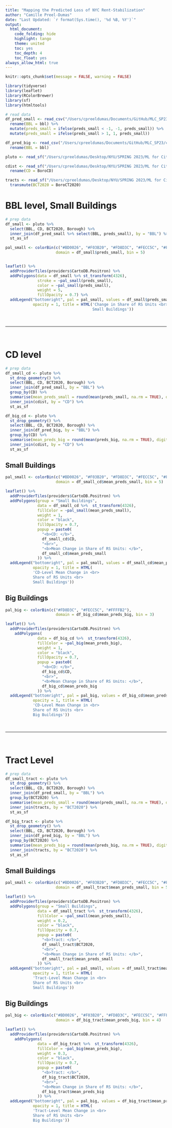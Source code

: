 ```yaml
---
title: "Mapping the Predicted Loss of NYC Rent-Stabilization"
author: "Camille Preel-Dumas"
date: "Last Updated: `r format(Sys.time(), '%d %B, %Y')`"
output:
  html_document:
    code_folding: hide
    highlight: tango
    theme: united
    toc: yes
    toc_depth: 4
    toc_float: yes
always_allow_html: true
---
```


```r
knitr::opts_chunk$set(message = FALSE, warning = FALSE)
```

```r
library(tidyverse)
library(leaflet)
library(RColorBrewer)
library(sf)
library(htmltools)
```

```r
# read data
df_pred_small <- read_csv("/Users/cpreeldumas/Documents/GitHub/MLC_SP23/clean_data/df_pred_small.csv") %>% 
  rename(BBL = bbl) %>% 
  mutate(preds_small = ifelse(preds_small < -1, -1, preds_small)) %>% 
  mutate(preds_small = ifelse(preds_small > 1, 1, preds_small))

df_pred_big <- read_csv("/Users/cpreeldumas/Documents/GitHub/MLC_SP23/clean_data/df_pred_big.csv") %>% 
  rename(BBL = bbl)

pluto <- read_sf("/Users/cpreeldumas/Desktop/NYU/SPRING 2023/ML for Cities/Project/nyc_mappluto_23v1_shp/MapPLUTO.shp")

cdist <- read_sf("/Users/cpreeldumas/Desktop/NYU/SPRING 2023/ML for Cities/Project/nycd_23a/nycd.shp") %>% 
  rename(CD = BoroCD)

tracts <- read_sf("/Users/cpreeldumas/Desktop/NYU/SPRING 2023/ML for Cities/Project/nyct2020_23a/nyct2020.shp") %>% 
  transmute(BCT2020 = BoroCT2020)

```



# BBL level, Small Buildings
```r
# prep data
df_small <- pluto %>% 
  select(BBL, CD, BCT2020, Borough) %>% 
  inner_join(df_pred_small %>% select(BBL, preds_small), by = "BBL") %>% 
  st_as_sf
```

```r
pal_small <- colorBin(c("#BD0026", "#F03B20", "#FD8D3C", "#FECC5C", "#FFFFB2"), 
                      domain = df_small$preds_small, bin = 5)


leaflet() %>% 
  addProviderTiles(providers$CartoDB.Positron) %>% 
  addPolygons(data = df_small %>% st_transform(4326),
              stroke = ~pal_small(preds_small),
              color = ~pal_small(preds_small),
              weight = 5,
              fillOpacity = 0.7) %>% 
  addLegend("bottomright", pal = pal_small, values = df_small$preds_small, 
            opacity = 1, title = HTML('Change in Share of RS Units <br>
                                      Small Buildings')) 

```

<br>

****

<br>

# CD level
```r
# prep data
df_small_cd <- pluto %>% 
  st_drop_geometry() %>% 
  select(BBL, CD, BCT2020, Borough) %>% 
  inner_join(df_pred_small, by = "BBL") %>% 
  group_by(CD) %>% 
  summarise(mean_preds_small = round(mean(preds_small, na.rm = TRUE), digits = 3)) %>% 
  inner_join(cdist, by = "CD") %>% 
  st_as_sf

df_big_cd <- pluto %>% 
  st_drop_geometry() %>% 
  select(BBL, CD, BCT2020, Borough) %>% 
  inner_join(df_pred_big, by = "BBL") %>% 
  group_by(CD) %>% 
  summarise(mean_preds_big = round(mean(preds_big, na.rm = TRUE), digits = 3)) %>% 
  inner_join(cdist, by = "CD") %>% 
  st_as_sf
```

## Small Buildings
```r

pal_small <- colorBin(c("#BD0026", "#F03B20", "#FD8D3C", "#FECC5C", "#FFFFB2"), 
                      domain = df_small_cd$mean_preds_small, bin = 5)

leaflet() %>% 
  addProviderTiles(providers$CartoDB.Positron) %>% 
  addPolygons(group = "Small Buildings",
              data = df_small_cd %>%  st_transform(4326),
              fillColor = ~pal_small(mean_preds_small),
              weight = 1,
              color = "black", 
              fillOpacity = 0.7, 
              popup = paste0(
                "<b>CD: </b>",
                df_small_cd$CD,
                "<br>",
                "<b>Mean Change in Share of RS Units: </b>",
                df_small_cd$mean_preds_small
              )) %>% 
  addLegend("bottomright", pal = pal_small, values = df_small_cd$mean_preds_small, 
            opacity = 1, title = HTML(
            'CD-Level Mean Change in <br>
            Share of RS Units <br>
            Small Buildings')) 

```

## Big Buildings
```r
pal_big <- colorBin(c("#FD8D3C", "#FECC5C", "#FFFFB2"), 
                      domain = df_big_cd$mean_preds_big, bin = 3)

leaflet() %>% 
  addProviderTiles(providers$CartoDB.Positron) %>% 
    addPolygons(
              data = df_big_cd %>%  st_transform(4326),
              fillColor = ~pal_big(mean_preds_big),
              weight = 1,
              color = "black", 
              fillOpacity = 0.7, 
              popup = paste0(
                "<b>CD: </b>",
                df_big_cd$CD,
                "<br>",
                "<b>Mean Change in Share of RS Units: </b>",
                df_big_cd$mean_preds_big
              )) %>% 
  addLegend("bottomright", pal = pal_big, values = df_big_cd$mean_preds_big, 
            opacity = 1, title = HTML(
            'CD-Level Mean Change in <br>
            Share of RS Units <br>
            Big Buildings'))
```



<br>

****

<br>

# Tract Level
```r
# prep data
df_small_tract <- pluto %>% 
  st_drop_geometry() %>% 
  select(BBL, CD, BCT2020, Borough) %>% 
  inner_join(df_pred_small, by = "BBL") %>% 
  group_by(BCT2020) %>% 
  summarise(mean_preds_small = round(mean(preds_small, na.rm = TRUE), digits = 3)) %>% 
  inner_join(tracts, by = "BCT2020") %>% 
  st_as_sf

df_big_tract <- pluto %>% 
  st_drop_geometry() %>% 
  select(BBL, CD, BCT2020, Borough) %>% 
  inner_join(df_pred_big, by = "BBL") %>% 
  group_by(BCT2020) %>%  
  summarise(mean_preds_big = round(mean(preds_big, na.rm = TRUE), digits = 3)) %>% 
  inner_join(tracts, by = "BCT2020") %>% 
  st_as_sf
```

## Small Buildings
```r
pal_small <- colorBin(c("#BD0026", "#F03B20", "#FD8D3C", "#FECC5C", "#FFFFB2"), 
                      domain = df_small_tract$mean_preds_small, bin = 5)

leaflet() %>% 
  addProviderTiles(providers$CartoDB.Positron) %>% 
  addPolygons(group = "Small Buildings",
              data = df_small_tract %>%  st_transform(4326),
              fillColor = ~pal_small(mean_preds_small),
              weight = 0.2,
              color = "black", 
              fillOpacity = 0.7, 
              popup = paste0(
                "<b>Tract: </b>",
                df_small_tract$BCT2020,
                "<br>",
                "<b>Mean Change in Share of RS Units: </b>",
                df_small_tract$mean_preds_small
              )) %>% 
  addLegend("bottomright", pal = pal_small, values = df_small_tract$mean_preds_small, 
            opacity = 1, title = HTML(
            'Tract-Level Mean Change in <br>
            Share of RS Units <br>
            Small Buildings')) 

```

## Big Buildings
```r
pal_big <- colorBin(c("#BD0026", "#F03B20", "#FD8D3C", "#FECC5C", "#FFFFB2"), 
                      domain = df_big_tract$mean_preds_big, bin = 4)

leaflet() %>% 
  addProviderTiles(providers$CartoDB.Positron) %>% 
    addPolygons(
              data = df_big_tract %>%  st_transform(4326),
              fillColor = ~pal_big(mean_preds_big),
              weight = 0.3,
              color = "black", 
              fillOpacity = 0.7, 
              popup = paste0(
                "<b>Tract: </b>",
                df_big_tract$BCT2020,
                "<br>",
                "<b>Mean Change in Share of RS Units: </b>",
                df_big_tract$mean_preds_big
              )) %>% 
  addLegend("bottomright", pal = pal_big, values = df_big_tract$mean_preds_big, 
            opacity = 1, title = HTML(
            'Tract-Level Mean Change in <br>
            Share of RS Units <br>
            Big Buildings'))
```









